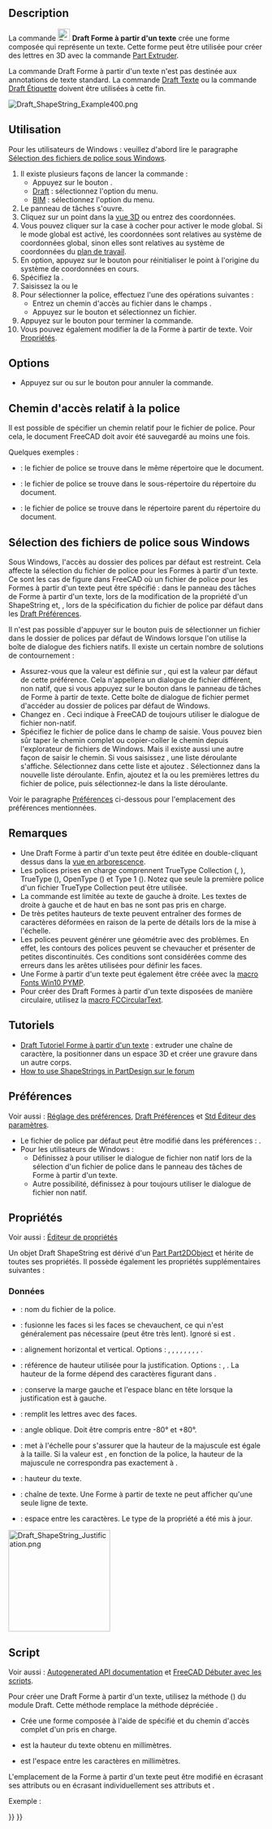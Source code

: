 <languages/>

{{Docnav/fr
|[[Draft_Facebinder/fr|Surface liée]]
|[[Draft_Hatch/fr|Hachures]]
|[[Draft_Workbench/fr|Atelier Draft]]
|IconL=Draft_Facebinder.svg 
|IconR=Draft_Hatch.svg 
|IconC=Workbench_Draft.svg
}}

{{GuiCommand/fr
|Name=Draft ShapeString
|Name/fr=Draft Forme à partir d'un texte
|MenuLocation=Draft : Formes → Forme à partir d'un texte<br><br>BIM : Annotation → Forme à partir d'un texte
|Workbenches=[[Draft_Workbench/fr|Draft]], [[BIM_Workbench/fr|BIM]]
|Shortcut=
|Version/fr=0.14
|SeeAlso=[[Draft_Text/fr|Draft Texte]], [[Draft_Label/fr|Draft Etiquette]], [[Part_Extrude/fr|Part Extrusion]]
}}

==Description==

La commande [[Image:Draft_ShapeString.svg|24px]] '''Draft Forme à partir d'un texte''' crée une forme composée qui représente un texte. Cette forme peut être utilisée pour créer des lettres en 3D avec la commande [[Part_Extrude/fr|Part Extruder]].

La commande Draft Forme à partir d'un texte n'est pas destinée aux annotations de texte standard. La commande [[Draft_Text/fr|Draft Texte]] ou la commande [[Draft_Label/fr|Draft Étiquette]] doivent être utilisées à cette fin.

[[Image:Draft_ShapeString_Example400.png]]
{{Caption|Un seul point requis pour positionner la Forme à partir d'un texte}}

<span id="Usage"></span>
==Utilisation==

Pour les utilisateurs de Windows : veuillez d'abord lire le paragraphe [[#S.C3.A9lection_des_fichiers_de_police_sous_Windows|Sélection des fichiers de police sous Windows]].

# Il existe plusieurs façons de lancer la commande :
#* Appuyez sur le bouton {{Button|[[Image:Draft_ShapeString.svg|16px]] [[Draft_ShapeString/fr|Forme à partir d'un texte]]}}.
#* [[Draft_Workbench/fr|Draft]] : sélectionnez l'option {{MenuCommand|Formes → [[Image:Draft_ShapeString.svg|16px]] Forme à partir d'un texte}} du menu.
#* [[BIM_Workbench/fr|BIM]] : sélectionnez l'option {{MenuCommand|Annotation → [[Image:Draft_ShapeString.svg|16px]] Forme à partir d'un texte}} du menu.
# Le panneau de tâches {{MenuCommand|Forme à partir d'un texte}} s'ouvre.
# Cliquez sur un point dans la [[3D_view/fr|vue 3D]] ou entrez des coordonnées.
# Vous pouvez cliquer sur la case à cocher {{MenuCommand|Global}} pour activer le mode global. Si le mode global est activé, les coordonnées sont relatives au système de coordonnées global, sinon elles sont relatives au système de coordonnées du [[Draft_SelectPlane/fr|plan de travail]]. {{Version/fr|1.1}}
# En option, appuyez sur le bouton {{Button|Réinitialiser le point}} pour réinitialiser le point à l'origine du système de coordonnées en cours.
# Spécifiez la {{MenuCommand|Hauteur}}.
# Saisissez la {{MenuCommand|Chaîne}}{{VersionNoteMinus/fr|1.0}} ou le {{MenuCommand|Texte}}{{VersionNote/fr|1.1}}
# Pour sélectionner la police, effectuez l'une des opérations suivantes :
#* Entrez un chemin d'accès au fichier dans le champs {{MenuCommand|Fichier de police}}.
#* Appuyez sur le bouton {{Button|...}} et sélectionnez un fichier.
# Appuyez sur le bouton {{Button|OK}} pour terminer la commande.
# Vous pouvez également modifier la {{PropertyData|Justification}} de la Forme à partir de texte. Voir [[#Propriétés|Propriétés]].

==Options==

* Appuyez sur {{KEY|Échap}} ou sur le bouton {{Button|Annuler}} pour annuler la commande.

<span id="Relative_font_path"></span>
==Chemin d'accès relatif à la police==

{{Version/fr|1.1}}

Il est possible de spécifier un chemin relatif pour le fichier de police. Pour cela, le document FreeCAD doit avoir été sauvegardé au moins une fois.

Quelques exemples :
* {{FileName|./SomeFont.ttf}} : le fichier de police se trouve dans le même répertoire que le document.
* {{FileName|./MonRépertoire/CertainesFont.ttf}} : le fichier de police se trouve dans le sous-répertoire {{FileName|Mon_répertoire}} du répertoire du document.
* {{FileName|../SomeFont.ttf}} : le fichier de police se trouve dans le répertoire parent du répertoire du document.

<span id="Font_file_selection_on_Windows"></span>
==Sélection des fichiers de police sous Windows==

Sous Windows, l'accès au dossier des polices par défaut est restreint. Cela affecte la sélection du fichier de police pour les Formes à partir d'un texte. Ce sont les cas de figure dans FreeCAD où un fichier de police pour les Formes à partir d'un texte peut être spécifié : dans le panneau des tâches de Forme à partir d'un texte, lors de la modification de la propriété {{PropertyData|Font File}} d'un ShapeString et, {{VersionMinus/fr|1.0}}, lors de la spécification du fichier de police par défaut dans les [[Draft_Preferences/fr#Textes_et_cotes|Draft Préférences]].

Il n'est pas possible d'appuyer sur le bouton {{Button|...}} puis de sélectionner un fichier dans le dossier de polices par défaut de Windows lorsque l'on utilise la boîte de dialogue des fichiers natifs. Il existe un certain nombre de solutions de contournement :
* Assurez-vous que la valeur {{MenuCommand|DontUseNativeFontDialog}} est définie sur {{True}}, qui est la valeur par défaut de cette préférence. Cela n'appellera un dialogue de fichier différent, non natif, que si vous appuyez sur le bouton {{Button|...}} dans le panneau de tâches de Forme à partir de texte. Cette boîte de dialogue de fichier permet d'accéder au dossier de polices par défaut de Windows.
* Changez {{MenuCommand|DontUseNativeDialog}} en {{True}}. Ceci indique à FreeCAD de toujours utiliser le dialogue de fichier non-natif.
* Spécifiez le fichier de police dans le champ de saisie. Vous pouvez bien sûr taper le chemin complet ou copier-coller le chemin depuis l'explorateur de fichiers de Windows. Mais il existe aussi une autre façon de saisir le chemin. Si vous saisissez {{Value|C:\}}, une liste déroulante s'affiche. Sélectionnez {{Value|Windows}} dans cette liste et ajoutez {{Value|\F}}. Sélectionnez {{Value|Fonts}} dans la nouvelle liste déroulante. Enfin, ajoutez {{Value|\}} et la ou les premières lettres du fichier de police, puis sélectionnez-le dans la liste déroulante.

Voir le paragraphe [[#Pr.C3.A9f.C3.A9rences|Préférences]] ci-dessous pour l'emplacement des préférences mentionnées.

<span id="Notes"></span>
==Remarques==

* Une Draft Forme à partir d'un texte peut être éditée en double-cliquant dessus dans la [[Tree_view/fr|vue en arborescence]].
* Les polices prises en charge comprennent TrueType Collection ({{FileName|.ttc}}, {{Version/fr|1.1}}), TrueType ({{FileName|.ttf}}), OpenType ({{FileName|.otf}}) et Type 1 ({{FileName|.pfb}}). Notez que seule la première police d'un fichier TrueType Collection peut être utilisée.
* La commande est limitée au texte de gauche à droite. Les textes de droite à gauche et de haut en bas ne sont pas pris en charge.
* De très petites hauteurs de texte peuvent entraîner des formes de caractères déformées en raison de la perte de détails lors de la mise à l'échelle.
* Les polices peuvent générer une géométrie avec des problèmes. En effet, les contours des polices peuvent se chevaucher et présenter de petites discontinuités. Ces conditions sont considérées comme des erreurs dans les arêtes utilisées pour définir les faces.
* Une Forme à partir d'un texte peut également être créée avec la [[Macro_Fonts_Win10_PYMP/fr|macro Fonts Win10 PYMP]].
* Pour créer des Draft Formes à partir d'un texte disposées de manière circulaire, utilisez la [[Macro_FCCircularText/fr|macro FCCircularText]].

<span id="Tutorials"></span>
==Tutoriels==

* [[Draft_ShapeString_tutorial/fr|Draft Tutoriel Forme à partir d'un texte]] : extruder une chaîne de caractère, la positionner dans un espace 3D et créer une gravure dans un autre corps.
* [https://forum.freecadweb.org/viewtopic.php?f=3&t=36623 How to use ShapeStrings in PartDesign sur le forum]

<span id="Preferences"></span>
==Préférences==

Voir aussi : [[Preferences_Editor/fr|Réglage des préférences]], [[Draft_Preferences/fr|Draft Préférences]] et [[Std_DlgParameter/fr|Std Éditeur des paramètres]].

* Le fichier de police par défaut peut être modifié dans les préférences : {{MenuCommand|Édition → Préférences... → Draft → Textes et cotes → Fichier de la police par défaut de Forme à partir d'un texte}}.
* Pour les utilisateurs de Windows :
** Définissez {{MenuCommand|Outils → Editer les paramètres... → BaseApp → Preferences → Dialog → DontUseNativeFontDialog}} à {{True}} pour utiliser le dialogue de fichier non natif lors de la sélection d'un fichier de police dans le panneau des tâches de Forme à partir d'un texte.
** Autre possibilité, définissez {{MenuCommand|Outils → Modifier les paramètres... → BaseApp → Preferences → Dialog → DontUseNativeDialog}} à {{True}} pour toujours utiliser le dialogue de fichier non natif.

<span id="Properties"></span>
==Propriétés==

Voir aussi : [[Property_editor/fr|Éditeur de propriétés]]

Un objet Draft ShapeString est dérivé d'un [[Part_Part2DObject/fr|Part Part2DObject]] et hérite de toutes ses propriétés. Il possède également les propriétés supplémentaires suivantes :

<span id="Data"></span>
===Données===

{{TitleProperty|Draft}}

* {{PropertyData|Font File|File}} : nom du fichier de la police.
* {{PropertyData|Fuse|Bool}} : fusionne les faces si les faces se chevauchent, ce qui n'est généralement pas nécessaire (peut être très lent). Ignoré si {{PropertyData|Make Face}} est {{FALSE}}. {{Version/fr|1.0}}
* {{PropertyData|Justification|Enumeration}} : alignement horizontal et vertical. Options : {{value|Top-Left}}, {{value|Top-Center}}, {{value|Top-Right}}, {{value|Middle-Left}}, {{value|Middle-Center}}, {{value|Middle-Right}}, {{value|Bottom-Left}}, {{value|Bottom-Center}}, {{value|Bottom-Right}}. {{Version/fr|1.0}}
* {{PropertyData|Justification Reference|Enumeration}} : référence de hauteur utilisée pour la justification. Options : {{value|Cap Height}}, {{value|Shape Height}}. La hauteur de la forme dépend des caractères figurant dans {{PropertyData|String}}. {{Version/fr|1.0}}
* {{PropertyData|Keep Left Margin|Bool}} : conserve la marge gauche et l'espace blanc en tête lorsque la justification est à gauche. {{Version/fr|1.0}}
* {{PropertyData|Make Face|Bool}} : remplit les lettres avec des faces.
* {{PropertyData|Oblique Angle|Angle}} : angle oblique. Doit être compris entre -80° et +80°. {{Version/fr|1.0}}
* {{PropertyData|Scale To Size|Bool}} : met à l'échelle pour s'assurer que la hauteur de la majuscule est égale à la taille. Si la valeur est {{FALSE}}, en fonction de la police, la hauteur de la majuscule ne correspondra pas exactement à {{PropertyData|Size}}. {{Version/fr|1.0}}
* {{PropertyData|Size|Length}} : hauteur du texte.
* {{PropertyData|String|String}} : chaîne de texte. Une Forme à partir de texte ne peut afficher qu'une seule ligne de texte.
* {{PropertyData|Tracking|Distance}} : espace entre les caractères. {{Version/fr|1.0}} Le type de la propriété a été mis à jour.

[[Image:Draft_ShapeString_Justification.png|200px]]
{{Caption|La hauteur du rectangle rouge (ligne continue) est égale à la hauteur de la majuscule.<br>
La hauteur du rectangle vert (ligne pointillée) est égale à la hauteur de la forme.<br>
Les coins, les points médians des bords et le centre des rectangles correspondent aux<br>
9 options de justification : haut à gauche à bas à droite.}}

<span id="Scripting"></span>
==Script==

Voir aussi : [https://freecad.github.io/SourceDoc/ Autogenerated API documentation] et [[FreeCAD_Scripting_Basics/fr|FreeCAD Débuter avec les scripts]].

Pour créer une Draft Forme à partir d'un texte, utilisez la méthode {{incode|make_shapestring}} ({{Version/fr|0.19}}) du module Draft. Cette méthode remplace la méthode dépréciée {{incode|makeShapeString}}.

{{Code|code=
shapestring = make_shapestring(String, FontFile, Size=100, Tracking=0)
}}

* Crée une forme composée {{incode|shapestring}} à l'aide de {{incode|String}} spécifié et du chemin d'accès complet d'un {{incode|FontFile}} pris en charge.
* {{incode|Size}} est la hauteur du texte obtenu en millimètres.
* {{incode|Tracking}} est l'espace entre les caractères en millimètres.

L'emplacement de la Forme à partir d'un texte peut être modifié en écrasant ses attributs {{incode|Placement}} ou en écrasant individuellement ses attributs {{incode|Placement.Base}} et {{incode|Placement.Rotation}}.

Exemple :

{{Code|code=
import FreeCAD as App
import Draft

doc = App.newDocument()

font1 = "/usr/share/fonts/truetype/msttcorefonts/Arial.ttf"
font2 = "/usr/share/fonts/truetype/dejavu/DejaVuSerif.ttf"
font3 = "/usr/share/fonts/truetype/freefont/FreeSerifItalic.ttf"

S1 = Draft.make_shapestring("This is a sample text", font1, 200)

S2 = Draft.make_shapestring("Inclined text", font2, 200, 10)

zaxis = App.Vector(0, 0, 1)
p2 = App.Vector(-1000, 500, 0)
place2 = App.Placement(p2, App.Rotation(zaxis, 45))
S2.Placement = place2

S3 = Draft.make_shapestring("Upside-down text", font3, 200, 10)
S3.Placement.Base = App.Vector(0, -1000, 0)
S3.Placement.Rotation = App.Rotation(zaxis, 180)

doc.recompute()
}}


{{Docnav/fr
|[[Draft_Facebinder/fr|Surface liée]]
|[[Draft_Hatch/fr|Hachures]]
|[[Draft_Workbench/fr|Atelier Draft]]
|IconL=Draft_Facebinder.svg 
|IconR=Draft_Hatch.svg 
|IconC=Workbench_Draft.svg
}}

{{Draft Tools navi{{#translation:}}}}
{{Userdocnavi{{#translation:}}}}